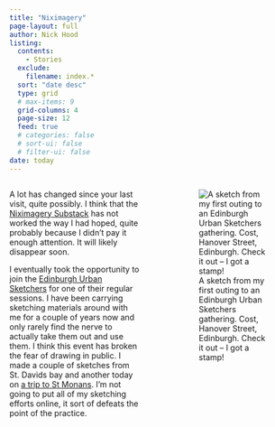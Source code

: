 ```yaml
---
title: "Niximagery"
page-layout: full
author: Nick Hood
listing:
  contents: 
    - Stories
  exclude:
    filename: index.*
  sort: "date desc"
  type: grid
  # max-items: 9
  grid-columns: 4
  page-size: 12
  feed: true
  # categories: false
  # sort-ui: false
  # filter-ui: false
date: today
---
```

::: {.columns}

::: {.column width=50%}

A lot has changed since your last visit, quite possibly. I think that the [Niximagery Substack](https://nximagery.substack.com) has not worked the way I had hoped, quite probably because I didn't pay it enough attention. It will likely disappear soon.

I eventually took the opportunity to join the [Edinburgh Urban Sketchers](https://www.facebook.com/groups/Edinburghurbansketchers) for one of their regular sessions. I have been carrying sketching materials around with me for a couple of years now and only rarely find the nerve to actually take them out and use them. I think this event has broken the fear of drawing in public. I made a couple of sketches from St. Davids bay and another today on [a trip to St Monans](Stories/2024/02-16-st-monans.qmd). I'm not going to put all of my sketching efforts online, it sort of defeats the point of the practice.

:::

::: {.column width=5%}
:::

::: {.column width=45%}

![A sketch from my first outing to an Edinburgh Urban Sketchers gathering. Cost, Hanover Street, Edinburgh. Check it out -- I got a stamp!](/img/IMG_0383.jpg)

:::
:::

